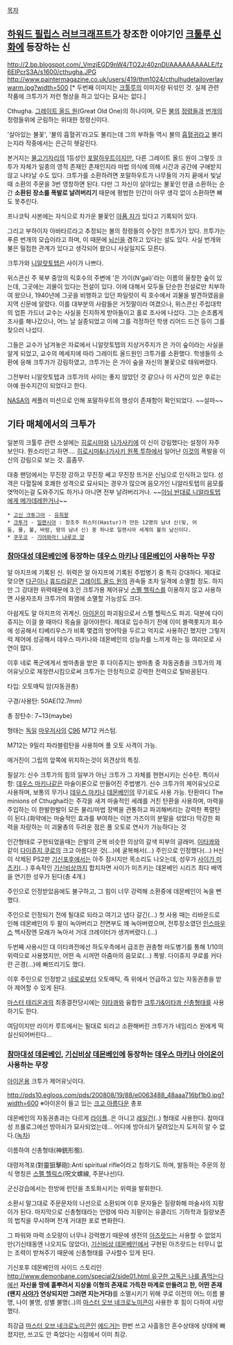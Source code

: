 [[목차]]

== [[하워드 필립스 러브크래프트]]가 창조한 이야기인 [[크툴루 신화]]에 등장하는 신 ==
http://2.bp.blogspot.com/_VmzjEGD9nW4/TO2Jr40znDI/AAAAAAAAALE/fz6EIPcrS3A/s1600/cthugha.JPG
http://www.paintermagazine.co.uk/users/419/thm1024/cthulhudetailoverlaywarm.jpg?width=500
[* 두번째 이미지는 [[크툴루]]의 이미지랑 뒤섞인 것. 실제 관련 작품에 크투가가 저런 형상을 하고 있다는 묘사는 없다.]

Cthugha. [[그레이트 올드 원]](Great Old One)의 하나이며, 모든 [[불]]의 [[정령]]들과 [[번개]]의 정령들위에 군림하는 위대한 정령신이다.

'살아있는 불꽃', '불의 흡혈귀'라고도 불리는데 그의 부하들 역시 불의 [[흡혈귀]]라고 불리는지라 작중에서는 은근히 헷갈린다.

본거지는 [[물고기자리]]의 1등성인 [[포말하우트]]이지만, 다른 그레이트 올드 원이 그렇듯 크투가 자체가 일종의 영적 존재인 존재인지라 마법 의식에 의해 시간과 공간에 구애받지 않고 나타날 수도 있다. 크투가를 소환하려면 포말하우트가 나무들의 가지 끝에서 빛날때 소환의 주문을 3번 영창하면 된다. 다만 그 자신이 살아있는 불꽃인 만큼 소환하는 순간 '''소환된 장소를 폭발로 날려버리기''' 때문에 평범한 인간이 아무 생각 없이 소환하면 뼈도 못추린다.

프나코틱 사본에는 자식으로 차가운 불꽃인 [[아품 자]]가 있다고 기록되어 있다.

그리고 부하이자 아바타르라고 추정되는 불의 정령들의 수장인 프투가가 있다. 프투가는 푸른 번개의 모습이라고 하며, 이 때문에 [[뇌신]]을 겸하고 있다는 설도 있다. 사실 번개와 불은 밀접한 관계가 있다고 생각되어 왔으니 사실일지도 모른다.

크투가와 [[니알랏토텝]]은 사이가 나쁘다.

위스콘신 주 북부 중앙의 릭호수의 주변에 '은 가이(N'gai)'라는 이름의 울창한 숲이 있는데, 그곳에는 괴물이 있다는 전설이 있다. 이에 대해서 모두들 단순한 전설로만 치부하여 왔으나, 1940년에 그곳을 비행하고 있던 파일럿이 릭 호수에서 괴물을 발견하였음을 지역 신문에 알렸다. 이를 대부분의 사람들은 거짓말이라 여겼으나, 위스콘신 주립대학의 업튼 가드너 교수는 사실을 진지하게 받아들이고 홀로 조사에 나섰다. 그는 순조롭게 조사를 해나갔으나, 어느 날 실종되었고 이에 그를 걱정하던 학생 리어드 드건 등이 그를 찾으러 나섰다.

그들은 교수가 남겨놓은 자료에서 니알랏토텝의 지상거주지가 은 가이 숲이라는 사실을 알게 되었고, 교수의 메세지에 따라 그레이트 올드원인 크투가를 소환했다. 학생들의 소환에 응해 크투가가 강림하였고, 크투가는 은 가이 숲을 자신의 불꽃으로 태워버렸다.

그전부터 니알랏토텝과 크투가의 사이는 좋지 않았던 것 같으나 이 사건이 있은 후로는 아예 원수지간이 되었다고 한다.

[[NASA]]의 케플러 미션으로 인해 포말하우트의 행성이 존재함이 확인되었다. ~~설마~~

== 기타 매체에서의 크투가 ==
일본의 크툴루 관련 소설에는 [[히로시마]]와 [[나가사키]]에 이 신이 강림했다는 설정이 자주 보인다. 뭔소리인고 하면.... [[히로시마&나가사키 원폭 투하]]에서 일어난 [[핵폭탄|이것]]의 폭발을 이 신의 강림으로 보는 것. 흠좀무.

대충 팬덤에서는 무진장 강하고 무진장 쎄고 무진장 뜨거운 신님으로 인식하고 있다. 성격은 다혈질에 호쾌한 성격으로 묘사되는 경우가 많으며 음모가인 니알라토텝의 음모를 엿먹이는걸 도와주기도 하거나 아니면 전부 날려버리거나. ~~[[쿠우코|아님 반대로 니알라토텝에게 메가데레한거나]]~~

 * [[고신 크투그아]] - [[유희왕]]
 * [[일랜시아/배경스토리 및 특징#s-1.1.1|크투가]] - [[일랜시아]] : 창조주 하스터(Hastur)가 만든 12명의 남녀 신(빛, 어둠, 물, 불, 바람, 땅의 남녀 신) 중 하나로 일랜시아 세계의 불의 남신이다.
 * [[쿠우코]] - [[기어와라! 냐루코 양]]

=== [[참마대성 데몬베인]]에 등장하는 [[데우스 마키나]] [[데몬베인]]이 사용하는 무장 ===
알 아지프에 기록된 신. 위력은 알 아지프에 기록된 주법병기 중 특히 강대하다. 제대로 맞으면 [[다곤]]이나 [[휴드라]]같은 [[그레이트 올드 원]]의 권속들 조차 일격에 소멸할 정도. 하지만 그 강대한 위력때문에 3.인 크투가용 제어유닛 [[스펠 헬릭스]]를 이용하지 않고 사용하면 사용자조차 크투가의 화염에 소멸할 가능성도 크다. 

아쉽게도 알 아지프의 귀계신. [[아이온]]이 파괴됨으로서 스펠 헬릭스도 파괴. 덕분에 다이쥬지는 이걸 쓸 때마다 목숨을 걸어야한다. 제대로 입수하기 전에 이미 블랙롯지가 회수에 성공해서 티베리우스가 비록 몇겹의 방어막을 두르고 억지로 사용하긴 했지만 그렇저럭 제어에 성공해서 데우스 마키나와 데몬베인의 성능차를 느끼게 하는 등 여러모로 사연이 많다. 

이후 네로 폭군에게서 쌍마총을 받은 후 다이쥬지는 쌍마총 중 자동권총을 크투가의 제어유닛으로 제정련시킴으로써 크투가는 안정적으로 강력한 전력으로 탈바꿈된다.

타입: 오토매틱 암(자동권총) 

구경/사용탄: 50AE(12.7mm) 

총 장탄수: 7~13(maybe) 

형태는 [[독일]] [[마우저]]사의 [[C96]] M712 커스텀.

M712는 9밀리 파라블럼탄을 사용하며 풀 오토 사격이 가능.

매거진이 그립의 앞쪽에 위치하는것이 외견상의 특징.

필살기: 신수 크투가의 힘의 일부가 아닌 크투가 그 자체를 현현시키는 신수탄. 
특이사항: [[데우스 마키나]]같은 마술이론으로 만들어진 주법병기.
신수 크투가의 제어유닛으로 사용하며, 보통의 무기나 [[데우스 마키나]] [[데몬베인]]의 무기로도 사용 가능. 
탄환마다 The minions of Cthugha라는 주각을 새겨 마술적인 세례를 거친 탄환을 사용하며, 마력을 주입하는 이 한발한발이 모든 물리/마법 장벽을 관통하고 파괴해버리는 강력한 폭렬탄이 된다.(화약에는 마술적인 효과를 부여하는 이븐 가즈이의 분말을 섞었다) 
막강한 화력을 자랑하는 이 괴물총의 두려운 점은 풀 오토로 연사가 가능하다는 것

인간형태로 구현되었을때는 은발의 군복 비슷한 의상의 갈색 피부의 글래머. [[이타콰]]와 같이 [[다이쥬지 쿠로]]의 크고 아름다운 것(...)에 굴복해서(...) 주인으로 인정했다(...) H신이 삭제된 PS2판 [[기신포후]]에서는 아주 잠시지만 목소리도 나오는데, 성우가 [[사이가 미츠키]](...) 후속작인 [[기신비상]]까지 합치자면 사이가 미츠키는 데몬베인 시리즈 최다 배역을 연기한 성우가 된다(총 4개.)

주인으로 인정받았음에도 불구하고, 그 힘이 너무 강력해 소환중에 데몬베인이 녹을 뻔 했다.

주인으로 인정되기 전에 될대로 되라고 여기고 냅다 갈긴(...) 첫 사용 때는 리바운드로 인해 데몬베인의 두 팔이 녹아버리고 전면부도 꽤 녹아버렸으며, 전투장소였던 [[인스마우스]] 백사장엔 모래가 녹아서 거대 크레이터가 생겨버렸다.(...)

두번째 사용시인 대 이타콰전에선 하도우측에서 급조한 권총형 마도병기를 통해 1/10의 위력으로 사용했지만, 어떤 속 시꺼먼 아줌마의 음모로(...) 폭발. 다이쥬지 쿠로를 커다란 곤경(...)에 빠뜨리기도 했다. 

이후 주인으로 인정받고 [[네로]]로부터 오토매틱, 즉 위에서 언급하고 있는 자동권총을 받아 제어할 수 있게 된다.

[[마스터 테리온]]과의 최종결전당시에는 [[이타콰]]와 융합한 [[크투가&이타콰 신총형태]]를 사용하기도 한다.

여담이지만 라이카 루트에서는 될대로 되라고 소환해버린 크투가가 네임리스 원에게 떡실신되어버린다...

=== [[참마대성 데몬베인]], [[기신비상 데몬베인]]에 등장하는 [[데우스 마키나]] [[아이온]]이 사용하는 무장 ===
[[아이온]]용 크투가 제어유닛이다.

http://pds10.egloos.com/pds/200808/19/88/e0063488_48aaa716bf1b0.jpg?width=600
※아이온이 들고 있는 [[크고 아름다운]] 총포

데몬베인의 자동권총과는 다르게 [[라이플]]..은 아니고 [[레일건]](..) 형태로 사용한다. 참마대성 프롤로그에선 방아쇠가 묘사되었는데... 어디에 방아쇠가 달려있는지 도저히 알 수 없다.([[녹차]])

이름하여 신총형태(神銃形態). 

대령저격포(對靈狙擊砲):Anti spiritual rifle이라고 칭하기도 하며, 발동하는 주문의 정식 명칭은 [[스펠 헬릭스]](呪文螺線, 주문나선)다.

군신강습에서는 한방에 런던을 초토화시키는 위력을 발휘한다.

소환시 말그대로 주문문자의 나선으로 소환되며 이후 문자들은 질량화해 마술사의 지팡이가 된다. 마지막으로 신총형태라는 언령에 따라 지팡이는 유클리드 기하학과 질량보존의 법칙을 무시하며 전개 거대한 포로 변화한다. 

그 파워와 마력 소모량이 너무나 강력했기 때문에 생전의 [[아즈랏드]]는 사용할 수 없었지만(기신태동엔 나오지도 않았다), [[기신비상 데몬베인]]에서 구현된 아즈랏드는 터무니 없는 조력이 받쳐주기 때문에 신총형태를 구사할수 있게 된다.

기신포후 데몬베인의 사이드 스토리인 [[http://www.demonbane.com/special2/side01.html 유구한 고독은 나를 좀먹는다]]에선 '''자신을 땅에 흩뿌려서 지상을 이형의 존재로 가득찬 마계로 만들려고 한, 어떤 존재(왠지 [[사야]]가 연상되지만 그러면 지는거다)'''를 소멸시키기 위해 쿠로 이전의 어느 이름 불명, 나이 불명, 성별 불명(..)의 [[마스터 오브 네크로노미콘]]이 사용한 후 힘이 다하여 사망했다.

최강급 [[마스터 오브 네크로노미콘]]인 [[에드거]]는 한번 쓰고 사흘동안 혼수상태에 상태에 빠졌지만, 쓰고도 안 죽었다는 시점에서 이미 최강.
